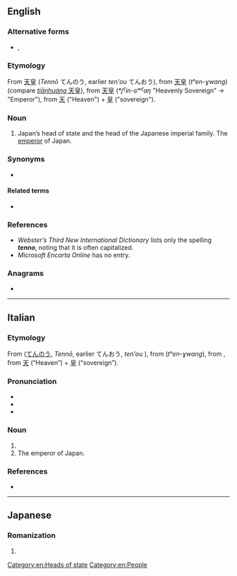 {{also|Tenno}}
==English==

===Alternative forms===
* {{l|en|Tenno}}, {{l|en|Tennou}}

===Etymology===
From {{etyl|ja|en}} [[天皇]] (''Tennō'' てんのう, earlier ''ten'ou'' てんおう), from {{etyl|ltc|en}} [[天皇]] (''tʰen-ɣwang'') (compare {{etyl|cmn|-}} [[天皇|''tiānhuáng'' 天皇]]), from {{etyl|och|en}} [[天皇]] (''*l̥ˁin-ɢʷˁaŋ'' "Heavenly Sovereign" → "Emperor"), from [[天]] ("Heaven") + [[皇]] ("sovereign").

===Noun===
{{en-noun}}

# Japan’s head of state and the head of the Japanese imperial family. The [[emperor]] of Japan.

===Synonyms===
* {{l|en|mikado}}

====Related terms====
* {{l|en|Chrysanthemum Throne}}

===References===
* ''Webster’s Third New International Dictionary'' lists only the spelling '''''tenno''''', noting that it is often capitalized.
* ''Microsoft Encarta Online'' has no entry.

===Anagrams===
* {{anagrams|en|a=ennot|nonet|tenon|tonne}}

[[Category:en:Heads of state]]
[[Category:en:People]]

----

==Italian==

===Etymology===
From {{bor|it|ja|天皇}} ([[てんのう]], ''Tennō'', earlier てんおう, ''ten'ou'' ), from {{der|it|ltc|天皇}} (''tʰen-ɣwang''), from {{der|it|och|天皇|tr=*l̥ˁin-ɢʷˁaŋ||Heavenly Sovereign” → “Emperor}}, from [[天]] (“Heaven”) + [[皇]] (“sovereign”).

===Pronunciation===
* {{IPA|it|/ˈtɛn.no/|[ˈt̪ɛn̺n̺o]}}
* {{rhymes|it|ɛnno}}
* {{hyph|it|tèn|no}}

===Noun===
{{it-noun|m|-}}

# {{n-g|The official [[title]] of the [[emperor]] of [[Japan]].}}
# The emperor of Japan.

===References===
* {{R:it:Trec}}

{{topics|it|People}}

----

==Japanese==

===Romanization===
{{ja-romaji}}

# {{ja-romanization of|てんのう}}